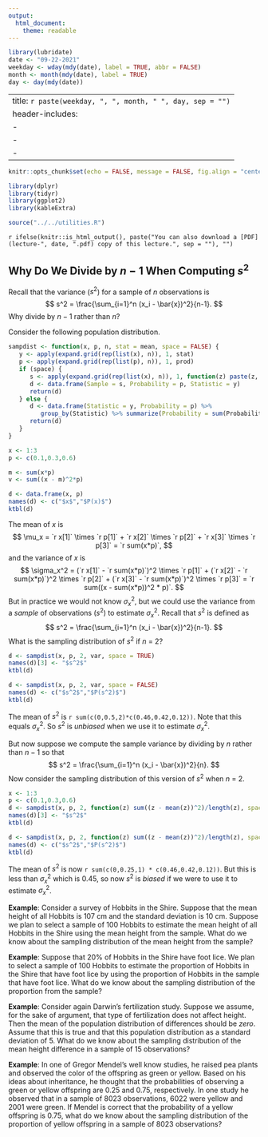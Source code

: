 ---
output:
  html_document:
    theme: readable
---

```{r, echo = FALSE, message = FALSE}
library(lubridate)
date <- "09-22-2021"
weekday <- wday(mdy(date), label = TRUE, abbr = FALSE)
month <- month(mdy(date), label = TRUE)
day <- day(mdy(date))
```

---
title: `r paste(weekday, ", ", month, " ", day, sep = "")`
header-includes:
  - \usepackage{array}
  - \usepackage{float}
  - \usepackage{booktabs}
---

```{r setup, include = FALSE}
knitr::opts_chunk$set(echo = FALSE, message = FALSE, fig.align = "center", out.width = "100%", fig.width = 9, cache = FALSE, dev = ifelse(knitr::is_html_output(), "png", "pdf"))
```

```{r packages}
library(dplyr)
library(tidyr)
library(ggplot2)
library(kableExtra)
```

```{r utilities}
source("../../utilities.R")
```

`r ifelse(knitr::is_html_output(), paste("You can also download a [PDF](lecture-", date, ".pdf) copy of this lecture.", sep = ""), "")`


## Why Do We Divide by $n-1$ When Computing $s^2$

Recall that the variance ($s^2$) for a sample of $n$ observations is
$$
  s^2 = \frac{\sum_{i=1}^n (x_i - \bar{x})^2}{n-1}.
$$
Why divide by $n-1$ rather than $n$? 

Consider the following population distribution.
```{r}
sampdist <- function(x, p, n, stat = mean, space = FALSE) {
   y <- apply(expand.grid(rep(list(x), n)), 1, stat)   
   p <- apply(expand.grid(rep(list(p), n)), 1, prod)
   if (space) {
      s <- apply(expand.grid(rep(list(x), n)), 1, function(z) paste(z, collapse = ","))
      d <- data.frame(Sample = s, Probability = p, Statistic = y)
      return(d)
   } else {
      d <- data.frame(Statistic = y, Probability = p) %>% 
         group_by(Statistic) %>% summarize(Probability = sum(Probability)) 
      return(d)
   }
}

x <- 1:3
p <- c(0.1,0.3,0.6)

m <- sum(x*p)
v <- sum((x - m)^2*p)

d <- data.frame(x, p)
names(d) <- c("$x$","$P(x)$")
ktbl(d)
```
The mean of $x$ is
$$
  \mu_x = `r x[1]` \times `r p[1]` + `r x[2]` \times `r p[2]` + `r x[3]` \times `r p[3]` = `r sum(x*p)`,
$$
and the variance of $x$ is
$$
  \sigma_x^2 = (`r x[1]` - `r sum(x*p)`)^2 \times `r p[1]` + 
  (`r x[2]` - `r sum(x*p)`)^2 \times `r p[2]` + (`r x[3]` - `r sum(x*p)`)^2 \times `r p[3]` = `r sum((x - sum(x*p))^2 * p)`.
$$
But in practice we would not know $\sigma_x^2$, but we could use the variance from a *sample* of observations ($s^2$) to estimate $\sigma_x^2$. Recall that $s^2$ is defined as
$$
  s^2 = \frac{\sum_{i=1}^n (x_i - \bar{x})^2}{n-1}.
$$
What is the sampling distribution of $s^2$ if $n$ = 2? 


```{r}
d <- sampdist(x, p, 2, var, space = TRUE)
names(d)[3] <- "$s^2$"
ktbl(d)
```


```{r}
d <- sampdist(x, p, 2, var, space = FALSE)
names(d) <- c("$s^2$","$P(s^2)$")
ktbl(d)
```

The mean of $s^2$ is `r sum(c(0,0.5,2)*c(0.46,0.42,0.12))`. Note that this equals $\sigma_x^2$. So $s^2$ is *unbiased* when we use it to estimate $\sigma_x^2$.

\pagebreak

But now suppose we compute the sample variance by dividing by $n$ rather than $n - 1$ so that
$$
  s^2 = \frac{\sum_{i=1}^n (x_i - \bar{x})^2}{n}.
$$
Now consider the sampling distribution of this version of $s^2$ when $n$ = 2.
```{r}
x <- 1:3
p <- c(0.1,0.3,0.6)
d <- sampdist(x, p, 2, function(z) sum((z - mean(z))^2)/length(z), space = TRUE)
names(d)[3] <- "$s^2$"
ktbl(d)
```

```{r}
d <- sampdist(x, p, 2, function(z) sum((z - mean(z))^2)/length(z), space = FALSE)
names(d) <- c("$s^2$","$P(s^2)$")
ktbl(d)
```

The mean of $s^2$ is now `r sum(c(0,0.25,1) * c(0.46,0.42,0.12))`. But this is less than $\sigma_x^2$ which is 0.45, so now $s^2$ is *biased* if we were to use it to estimate $\sigma_x^2$. 

\pagebreak

**Example**: Consider a survey of Hobbits in the Shire. Suppose that the mean height of all Hobbits is 107 cm and the standard deviation is 10 cm. Suppose we plan to select a sample of 100 Hobbits to estimate the mean height of all Hobbits in the Shire using the mean height from the sample. What do we know about the sampling distribution of the mean height from the sample?

\vspace{7cm}

**Example**: Suppose that 20% of Hobbits in the Shire have foot lice. We plan to select a sample of 100 Hobbits to estimate the proportion of Hobbits in the Shire that have foot lice by using the proportion of Hobbits in the sample that have foot lice. What do we know about the sampling distribution of the proportion from the sample?

\pagebreak

**Example**: Consider again Darwin's fertilization study. Suppose we assume, for the sake of argument, that type of fertilization does not affect height. Then the mean of the population distribution of differences should be *zero*. Assume that this is true and that this population distribution as a standard deviation of 5. What do we know about the sampling distribution of the mean height difference in a sample of 15 observations? 

\vspace{7cm}

**Example**: In one of Gregor Mendel's well know studies, he raised pea plants and observed the color of the offspring as green or yellow. Based on his ideas about inheritance, he thought that the probabilities of observing a green or yellow offspring are 0.25 and 0.75, respectively. In one study he observed that in a sample of 8023 observations, 6022 were yellow and 2001 were green. If Mendel is correct that the probability of a yellow offspring is 0.75, what do we know about the sampling distribution of the proportion of yellow offspring in a sample of 8023 observations?

